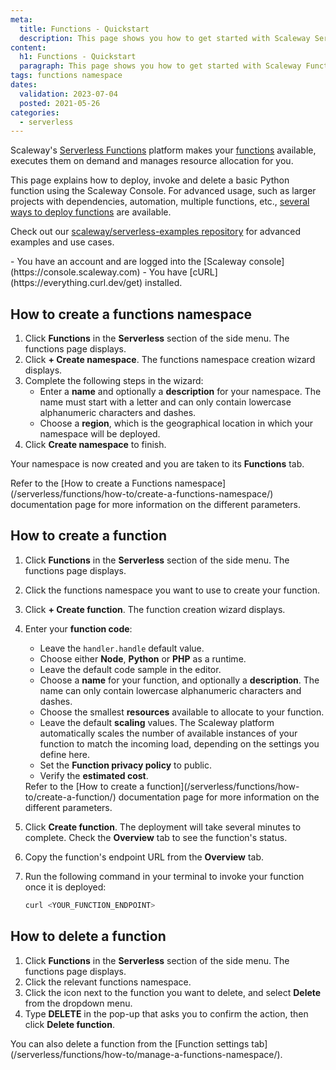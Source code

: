 ```yaml
---
meta:
  title: Functions - Quickstart
  description: This page shows you how to get started with Scaleway Serverless Functions
content:
  h1: Functions - Quickstart
  paragraph: This page shows you how to get started with Scaleway Functions
tags: functions namespace 
dates:
  validation: 2023-07-04
  posted: 2021-05-26
categories:
  - serverless
---
```


Scaleway's [Serverless Functions](https://www.scaleway.com/en/serverless-functions/) platform makes your [functions](/serverless/functions/concepts/#function) available, executes them on demand and manages resource allocation for you.  

This page explains how to deploy, invoke and delete a basic Python function using the Scaleway Console. For advanced usage, such as larger projects with dependencies, automation, multiple functions, etc., [several ways to deploy functions](/serverless/functions/reference-content/deploy-function/) are available.

Check out our [scaleway/serverless-examples repository](https://github.com/scaleway/serverless-examples) for advanced examples and use cases.

<Macro id="iam-requirements" />

<Message type="requirement">
  - You have an account and are logged into the [Scaleway console](https://console.scaleway.com)
  - You have [cURL](https://everything.curl.dev/get) installed. 
</Message>

## How to create a functions namespace

1. Click **Functions** in the **Serverless** section of the side menu. The functions page displays.
2. Click **+ Create namespace**. The functions namespace creation wizard displays.
3. Complete the following steps in the wizard: 
    - Enter a **name** and optionally a **description** for your namespace. The name must start with a letter and can only contain lowercase alphanumeric characters and dashes.
    - Choose a **region**, which is the geographical location in which your namespace will be deployed.
4. Click **Create namespace** to finish.

Your namespace is now created and you are taken to its **Functions** tab.

<Message type="note">
  Refer to the [How to create a Functions namespace](/serverless/functions/how-to/create-a-functions-namespace/) documentation page for more information on the different parameters.
</Message>

## How to create a function

1. Click **Functions** in the **Serverless** section of the side menu. The functions page displays.
2. Click the functions namespace you want to use to create your function.
3. Click **+ Create function**. The function creation wizard displays.
4. Enter your **function code**: 
    - Leave the `handler.handle` default value.
    - Choose either **Node**, **Python** or **PHP** as a runtime.
    - Leave the default code sample in the editor.
    - Choose a **name** for your function, and optionally a **description**. The name can only contain lowercase alphanumeric characters and dashes.
    - Choose the smallest **resources** available to allocate to your function.
    - Leave the default **scaling** values. The Scaleway platform automatically scales the number of available instances of your function to match the incoming load, depending on the settings you define here.
    - Set the **Function privacy policy** to public.
    - Verify the **estimated cost**.

    <Message type="note">
      Refer to the [How to create a function](/serverless/functions/how-to/create-a-function/) documentation page for more information on the different parameters.
    </Message>

5. Click **Create function**. The deployment will take several minutes to complete. Check the **Overview** tab to see the function's status.
6. Copy the function's endpoint URL from the **Overview** tab.
7. Run the following command in your terminal to invoke your function once it is deployed:

    ```bash
    curl <YOUR_FUNCTION_ENDPOINT>
    ```

## How to delete a function

1. Click **Functions** in the **Serverless** section of the side menu. The functions page displays.
2. Click the relevant functions namespace.
3. Click the <Icon name="more" /> icon next to the function you want to delete, and select **Delete** from the dropdown menu.
4. Type **DELETE** in the pop-up that asks you to confirm the action, then click **Delete function**.

<Message type="tip">
  You can also delete a function from the [Function settings tab](/serverless/functions/how-to/manage-a-functions-namespace/).
</Message>
